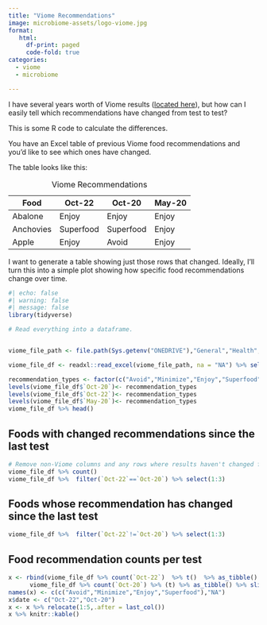 ```yaml
---
title: "Viome Recommendations"
image: microbiome-assets/logo-viome.jpg
format: 
   html:
     df-print: paged
     code-fold: true
categories:
  - viome
  - microbiome

---
```


I have several years worth of Viome results ([located here](microbiome-data.qmd#sec-viome-results)), but how can I easily tell which recommendations have changed from test to test?

This is some R code to calculate the differences.

You have an Excel table of previous Viome food recommendations and you'd like to see which ones have changed.

The table looks like this:

| Food      | Oct-22    | Oct-20    | May-20 |
|-----------|-----------|-----------|--------|
| Abalone   | Enjoy     | Enjoy     | Enjoy  |
| Anchovies | Superfood | Superfood | Enjoy  |
| Apple     | Enjoy     | Avoid     | Enjoy  |

: Viome Recommendations

I want to generate a table showing just those rows that changed. Ideally, I'll turn this into a simple plot showing how specific food recommendations change over time.



```r
#| echo: false
#| warning: false
#| message: false
library(tidyverse)

# Read everything into a dataframe.


viome_file_path <- file.path(Sys.getenv("ONEDRIVE"),"General","Health","Microbiome","Viome","Viome Recommendations.xlsx")

viome_file_df <- readxl::read_excel(viome_file_path, na = "NA") %>% select(1:5)  # these happen to be Viome columns

recommendation_types <- factor(c("Avoid","Minimize","Enjoy","Superfood"))
levels(viome_file_df$`Oct-20`)<- recommendation_types
levels(viome_file_df$`Oct-22`)<- recommendation_types
levels(viome_file_df$`May-20`)<- recommendation_types
viome_file_df %>% head()
```

## Foods with changed recommendations since the last test



```r
# Remove non-Viome columns and any rows where results haven't changed for the last three tests.
viome_file_df %>% count()
viome_file_df %>%  filter(`Oct-22`==`Oct-20`) %>% select(1:3)
```

## Foods whose recommendation has changed since the last test

```r

viome_file_df %>%  filter(`Oct-22`!=`Oct-20`) %>% select(1:3)

```

## Food recommendation counts per test

```r

x <- rbind(viome_file_df %>% count(`Oct-22`)  %>% t()  %>% as_tibble() %>% slice(2),
      viome_file_df %>% count(`Oct-20`) %>% (t) %>% as_tibble() %>% slice(2))
names(x) <- c(c("Avoid","Minimize","Enjoy","Superfood"),"NA")
x$date <- c("Oct-22","Oct-20")
x <- x %>% relocate(1:5,.after = last_col())
x %>% knitr::kable()
```

